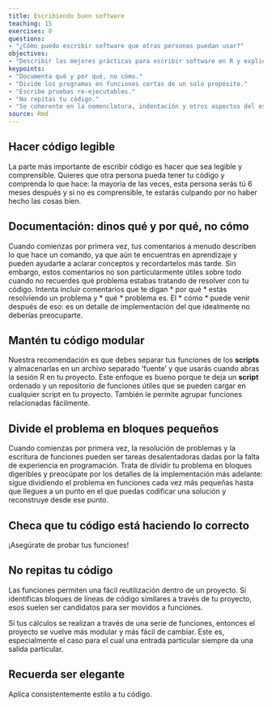 ```yaml
---
title: Escribiendo buen software
teaching: 15
exercises: 0
questions:
- "¿Cómo puedo escribir software que otras personas puedan usar?"
objectives:
- "Describir las mejores prácticas para escribir software en R y explicar la justificación de cada una."
keypoints:
- "Documenta qué y por qué, no cómo."
- "Divide los programas en funciones cortas de un solo propósito."
- "Escribe pruebas re-ejecutables."
- "No repitas tu código."
- "Se coherente en la nomenclatura, indentación y otros aspectos del estilo."
source: Rmd
---
```


## Hacer código legible

La parte más importante de escribir código es hacer que sea legible y comprensible.
Quieres que otra persona pueda tener tu código y comprenda lo que hace: la mayoría de las veces, esta persona 
serás tú 6 meses después y si no es comprensible, te estarás culpando por no haber hecho las cosas bien.

## Documentación: dinos qué y por qué, no cómo

Cuando comienzas por primera vez, tus comentarios a menudo describen lo que hace un comando, ya que aún te 
encuentras en aprendizaje y pueden ayudarte a aclarar conceptos y recordartelos más tarde. Sin embargo, estos 
comentarios no son particularmente útiles sobre todo cuando no recuerdes qué problema estabas tratando de 
resolver con tu código. Intenta incluir comentarios que te digan * por qué * estás resolviendo un problema 
y * qué * problema es. El * cómo * puede venir después de eso: es un detalle de implementación del que 
idealmente no deberías preocuparte.

## Mantén tu código modular

Nuestra recomendación es que debes separar tus funciones de los **scripts** y 
almacenarlas en un archivo separado 'fuente' y que usarás cuando abras la sesión R en tu proyecto. Este enfoque es bueno porque te deja un **script** ordenado y un repositorio de funciones útiles que se pueden cargar en 
cualquier script en tu proyecto. También le permite agrupar funciones relacionadas fácilmente.

## Divide el problema en bloques pequeños

Cuando comienzas por primera vez, la resolución de problemas y la escritura de funciones pueden ser tareas 
desalentadoras dadas por la falta de experiencia en programación. Trata de dividir tu problema en bloques digeribles y preocúpate por los detalles de la implementación más adelante: sigue dividiendo el problema en 
funciones cada vez más pequeñas hasta que llegues a un punto en el que puedas codificar una solución y 
reconstruye desde ese punto.

## Checa que tu código está haciendo lo correcto

¡Asegúrate de probar tus funciones!

## No repitas tu código

Las funciones permiten una fácil reutilización dentro de un proyecto. Si identificas bloques de líneas de código similares a través de tu proyecto, esos suelen ser candidatos para ser movidos a funciones.

Si tus cálculos se realizan a través de una serie de funciones, entonces 
el proyecto se vuelve más modular y más fácil de cambiar. Este es, especialmente el caso para el cual una entrada particular siempre da una salida particular.

## Recuerda ser elegante

Aplica consistentemente estilo a tu código.


